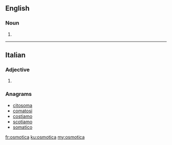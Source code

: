 ==English==

===Noun===
{{head|en|plural}}

# {{plural of|osmoticum|lang=en}}

----

==Italian==

===Adjective===
{{head|it|adjective form}}

# {{feminine singular of|osmotico|lang=it}}

===Anagrams===
* [[citosoma#Italian|citosoma]]
* [[comatosi#Italian|comatosi]]
* [[costiamo#Italian|costiamo]]
* [[scotiamo#Italian|scotiamo]]
* [[somatico#Italian|somatico]]

[[fr:osmotica]]
[[ku:osmotica]]
[[my:osmotica]]